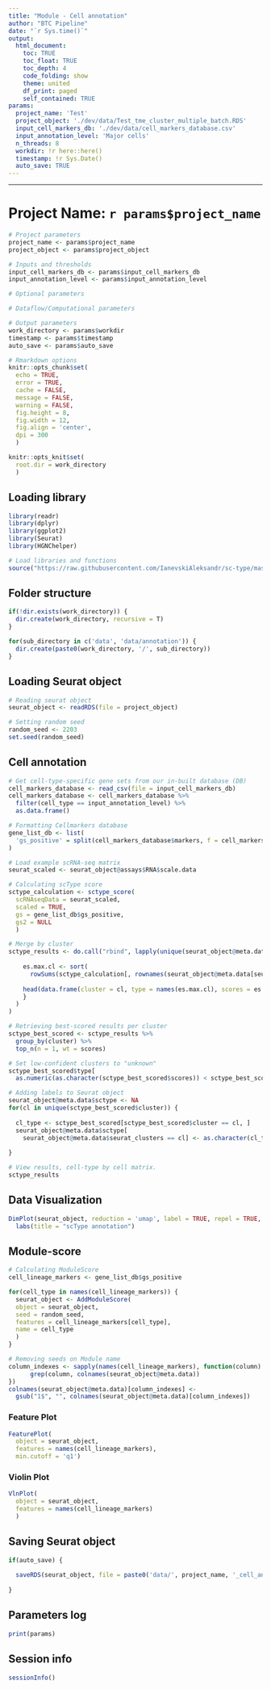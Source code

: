```yaml
---
title: "Module - Cell annotation"
author: "BTC Pipeline"
date: "`r Sys.time()`"
output:
  html_document: 
    toc: TRUE
    toc_float: TRUE
    toc_depth: 4
    code_folding: show
    theme: united
    df_print: paged
    self_contained: TRUE
params:
  project_name: 'Test'
  project_object: './dev/data/Test_tme_cluster_multiple_batch.RDS'
  input_cell_markers_db: './dev/data/cell_markers_database.csv'
  input_annotation_level: 'Major cells'
  n_threads: 8
  workdir: !r here::here()
  timestamp: !r Sys.Date()
  auto_save: TRUE
---
```


------------------------------------------------------------------------
# Project Name: `r params$project_name`

```r

# Project parameters 
project_name <- params$project_name
project_object <- params$project_object

# Inputs and thresholds
input_cell_markers_db <- params$input_cell_markers_db
input_annotation_level <- params$input_annotation_level

# Optional parameters

# Dataflow/Computational parameters

# Output parameters
work_directory <- params$workdir
timestamp <- params$timestamp
auto_save <- params$auto_save

# Rmarkdown options
knitr::opts_chunk$set(
  echo = TRUE,
  error = TRUE,
  cache = FALSE,
  message = FALSE, 
  warning = FALSE,
  fig.height = 8, 
  fig.width = 12,
  fig.align = 'center',
  dpi = 300
  )

knitr::opts_knit$set(
  root.dir = work_directory
  )

```

## Loading library

```r

library(readr)
library(dplyr)
library(ggplot2)
library(Seurat)
library(HGNChelper)

# Load libraries and functions
source("https://raw.githubusercontent.com/IanevskiAleksandr/sc-type/master/R/gene_sets_prepare.R"); source("https://raw.githubusercontent.com/IanevskiAleksandr/sc-type/master/R/sctype_score_.R")

```

## Folder structure

```r

if(!dir.exists(work_directory)) {
  dir.create(work_directory, recursive = T)
}

for(sub_directory in c('data', 'data/annotation')) {
  dir.create(paste0(work_directory, '/', sub_directory))
}

```

## Loading Seurat object

```r

# Reading seurat object
seurat_object <- readRDS(file = project_object)

# Setting random seed
random_seed <- 2203
set.seed(random_seed)

```

## Cell annotation

```r

# Get cell-type-specific gene sets from our in-built database (DB)
cell_markers_database <- read_csv(file = input_cell_markers_db)
cell_markers_database <- cell_markers_database %>%
  filter(cell_type == input_annotation_level) %>%
  as.data.frame()

```

```r

# Formatting Cellmarkers database
gene_list_db <- list(
  'gs_positive' = split(cell_markers_database$markers, f = cell_markers_database$annotation)
)

# Load example scRNA-seq matrix
seurat_scaled <- seurat_object@assays$RNA$scale.data

# Calculating scType score
sctype_calculation <- sctype_score(
  scRNAseqData = seurat_scaled,
  scaled = TRUE,
  gs = gene_list_db$gs_positive,
  gs2 = NULL
  )

# Merge by cluster
sctype_results <- do.call("rbind", lapply(unique(seurat_object@meta.data$seurat_clusters), function(cl) {
  
    es.max.cl <- sort(
      rowSums(sctype_calculation[, rownames(seurat_object@meta.data[seurat_object@meta.data$seurat_clusters == cl, ])]), decreasing = !0)
    
    head(data.frame(cluster = cl, type = names(es.max.cl), scores = es.max.cl, ncells = sum(seurat_object@meta.data$seurat_clusters==cl)), 10)
    }
  )
)

# Retrieving best-scored results per cluster
sctype_best_scored <- sctype_results %>% 
  group_by(cluster) %>% 
  top_n(n = 1, wt = scores)  

# Set low-confident clusters to "unknown"
sctype_best_scored$type[
  as.numeric(as.character(sctype_best_scored$scores)) < sctype_best_scored$ncells/4] <- "Unknown"

# Adding labels to Seurat object
seurat_object@meta.data$sctype <- NA
for(cl in unique(sctype_best_scored$cluster)) {
  
  cl_type <- sctype_best_scored[sctype_best_scored$cluster == cl, ]
  seurat_object@meta.data$sctype[
    seurat_object@meta.data$seurat_clusters == cl] <- as.character(cl_type$type[1])
  
}

```

```r

# View results, cell-type by cell matrix.
sctype_results

```

## Data Visualization

```r

DimPlot(seurat_object, reduction = 'umap', label = TRUE, repel = TRUE, group.by = 'sctype') +
  labs(title = "scType annotation")

```

## Module-score {.tabset}

```r

# Calculating ModuleScore
cell_lineage_markers <- gene_list_db$gs_positive

for(cell_type in names(cell_lineage_markers)) {
  seurat_object <- AddModuleScore(
  object = seurat_object,
  seed = random_seed,
  features = cell_lineage_markers[cell_type],
  name = cell_type
  )
}

# Removing seeds on Module name
column_indexes <- sapply(names(cell_lineage_markers), function(column) {
      grep(column, colnames(seurat_object@meta.data))
})
colnames(seurat_object@meta.data)[column_indexes] <-
  gsub("1$", "", colnames(seurat_object@meta.data)[column_indexes])


```

### Feature Plot

```r

FeaturePlot(
  object = seurat_object, 
  features = names(cell_lineage_markers),
  min.cutoff = 'q1')

```

### Violin Plot

```r

VlnPlot(
  object = seurat_object,
  features = names(cell_lineage_markers)
  )

```

## Saving Seurat object

```r

if(auto_save) {
  
  saveRDS(seurat_object, file = paste0('data/', project_name, '_cell_annotation.RDS'))
  
}

```

## Parameters log

```r

print(params)

```

## Session info

```r

sessionInfo()

```